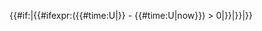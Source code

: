 {{#if:{{{3|}}}|{{#ifexpr:({{#time:U|{{{3}}}}} - {{#time:U|now}}) > 0|{{hilite/core|{{{1|}}}|{{#ifeq:{{{2|}}}||yellow|{{{2}}}}}}}|{{{1|}}}}}|{{hilite/core|{{{1|}}}|{{{2|yellow}}}}}}}<noinclude>{{documentation}}</noinclude>